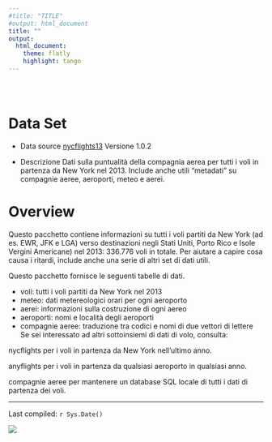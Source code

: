 ```yaml
---
#title: "TITLE"
#output: html_document
title: ""
output:
  html_document:
    theme: flatly
    highlight: tango
---
```


<style type="text/css">
.title {
  display: none;
}

#getting-started img {
  margin-right: 20px;
}

</style>

<div class="row" style="padding-top: 30px;">
<div class="col-sm-6">

# **Data Set** 


* Data source  [nycflights13](https://github.com/tidyverse/nycflights13) Versione 1.0.2

<!--  ### [Crump Lab: Human Cognition and Performance](https://crumplab.github.io) 
Description Airline on-time data for all flights departing NYC in 2013.
Also includes useful 'metadata' on airlines, airports, weather, and
planes.
-->

* Descrizione Dati sulla puntualità della compagnia aerea per tutti i voli in partenza da New York nel 2013.
Include anche utili "metadati" su compagnie aeree, aeroporti, meteo e aerei.

# **Overview**
<!-- 
This package contains information about all flights that departed from NYC (e.g. EWR, JFK and LGA) to destinations in the United States, Puerto Rico, and the American Virgin Islands) in 2013: 336,776 flights in total. To help understand what causes delays, it also includes a number of other useful datasets.

This package provides the following data tables.

* flights: all flights that departed from NYC in 2013
* weather: hourly meterological data for each airport
* planes: construction information about each plane
* airports: airport names and locations
* airlines: translation between two letter carrier codes and names
If you're interested in other subsets of flight data, see:

nycflights for flights departing from NYC in the last year.

anyflights for flights departing from any airport in any year.

airlines to maintain a local SQL database of all flight departure data.
-->

Questo pacchetto contiene informazioni su tutti i voli partiti da New York (ad es. EWR, JFK e LGA) verso destinazioni negli Stati Uniti, Porto Rico e Isole Vergini Americane) nel 2013: 336.776 voli in totale. Per aiutare a capire cosa causa i ritardi, include anche una serie di altri set di dati utili.

Questo pacchetto fornisce le seguenti tabelle di dati.

* voli: tutti i voli partiti da New York nel 2013
* meteo: dati metereologici orari per ogni aeroporto
* aerei: informazioni sulla costruzione di ogni aereo
* aeroporti: nomi e località degli aeroporti
* compagnie aeree: traduzione tra codici e nomi di due vettori di lettere
Se sei interessato ad altri sottoinsiemi di dati di volo, consulta:

nycflights per i voli in partenza da New York nell'ultimo anno.

anyflights per i voli in partenza da qualsiasi aeroporto in qualsiasi anno.

compagnie aeree per mantenere un database SQL locale di tutti i dati di partenza dei voli.

---

Last compiled: `r Sys.Date()`

</div>
<div class="col-sm-6">

<!--  ### [Crump Lab: Human Cognition and Performance](https://crumplab.github.io) -->

<a href = "https://github.com/tidyverse/nycflights13">
![](images/img.png)
</a>
</div>



<!--  


<div class='tableauPlaceholder' id='viz1670406155030' style='position: relative'><noscript><a href='#'><img alt='Dashboard 1 ' src='https:&#47;&#47;public.tableau.com&#47;static&#47;images&#47;Bo&#47;Book2_16630826474040&#47;Dashboard1&#47;1_rss.png' style='border: none' /></a></noscript><object class='tableauViz'  style='display:none;'><param name='host_url' value='https%3A%2F%2Fpublic.tableau.com%2F' /> <param name='embed_code_version' value='3' /> <param name='site_root' value='' /><param name='name' value='Book2_16630826474040&#47;Dashboard1' /><param name='tabs' value='no' /><param name='toolbar' value='yes' /><param name='static_image' value='https:&#47;&#47;public.tableau.com&#47;static&#47;images&#47;Bo&#47;Book2_16630826474040&#47;Dashboard1&#47;1.png' /> <param name='animate_transition' value='yes' /><param name='display_static_image' value='yes' /><param name='display_spinner' value='yes' /><param name='display_overlay' value='yes' /><param name='display_count' value='yes' /><param name='language' value='en-US' /></object></div>           


   
```js
var divElement = document.getElementById('viz1670406155030');                    var vizElement = divElement.getElementsByTagName('object')[0];                    vizElement.style.width='1000px';vizElement.style.height='827px';                    var scriptElement = document.createElement('script');                    scriptElement.src = 'https://public.tableau.com/javascripts/api/viz_v1.js';                    vizElement.parentNode.insertBefore(scriptElement, vizElement);               

```


-->
